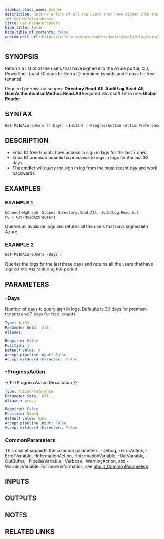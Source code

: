 ```yaml
---
sidebar_class_name: hidden
description: Returns a list of all the users that have signed into the Azure portal, CLI, PowerShell (past 30 days for Entra ID premium tenants and 7 days for free tenants).
id: Get-MsIdAzureUsers
title: Get-MsIdAzureUsers
hide_title: false
hide_table_of_contents: false
custom_edit_url: https://github.com/azuread/msidentitytools/blob/main/src/Get-MsIdAzureUsers.ps1
---
```


## SYNOPSIS

Returns a list of all the users that have signed into the Azure portal, CLI, PowerShell (past 30 days for Entra ID premium tenants and 7 days for free tenants).

Required permission scopes: **Directory.Read.All**, **AuditLog.Read.All**, **UserAuthenticationMethod.Read.All**
Required Microsoft Entra role: **Global Reader**

## SYNTAX

```powershell
Get-MsIdAzureUsers [[-Days] <Int32>] [-ProgressAction <ActionPreference>] [<CommonParameters>]
```

## DESCRIPTION

- Entra ID free tenants have access to sign in logs for the last 7 days.
- Entra ID premium tenants have access to sign in logs for the last 30 days.
- The cmdlet will query the sign in log from the most recent day and work backwards.

## EXAMPLES

### EXAMPLE 1

```powershell
Connect-MgGraph -Scopes Directory.Read.All, AuditLog.Read.All
PS > Get-MsIdAzureUsers
```

Queries all available logs and returns all the users that have signed into Azure.

### EXAMPLE 2

```powershell
Get-MsIdAzureUsers -Days 3
```

Queries the logs for the last three days and returns all the users that have signed into Azure during this period.

## PARAMETERS

### -Days

Number of days to query sign in logs.
Defaults to 30 days for premium tenants and 7 days for free tenants

```yaml
Type: Int32
Parameter Sets: (All)
Aliases:

Required: False
Position: 1
Default value: 0
Accept pipeline input: False
Accept wildcard characters: False
```

### -ProgressAction

\{\{ Fill ProgressAction Description \}\}

```yaml
Type: ActionPreference
Parameter Sets: (All)
Aliases: proga

Required: False
Position: Named
Default value: None
Accept pipeline input: False
Accept wildcard characters: False
```

### CommonParameters

This cmdlet supports the common parameters: -Debug, -ErrorAction, -ErrorVariable, -InformationAction, -InformationVariable, -OutVariable, -OutBuffer, -PipelineVariable, -Verbose, -WarningAction, and -WarningVariable. For more information, see [about_CommonParameters](http://go.microsoft.com/fwlink/?LinkID=113216).

## INPUTS

## OUTPUTS

## NOTES

## RELATED LINKS
